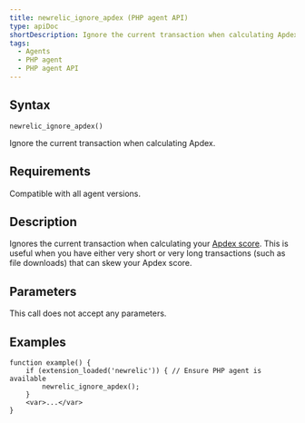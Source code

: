 ```yaml
---
title: newrelic_ignore_apdex (PHP agent API)
type: apiDoc
shortDescription: Ignore the current transaction when calculating Apdex.
tags:
  - Agents
  - PHP agent
  - PHP agent API
---
```


## Syntax

```
newrelic_ignore_apdex()
```

Ignore the current transaction when calculating Apdex.

## Requirements

Compatible with all agent versions.

## Description

Ignores the current transaction when calculating your [Apdex score](/docs/apm/new-relic-apm/apdex/apdex-measuring-user-satisfaction). This is useful when you have either very short or very long transactions (such as file downloads) that can skew your Apdex score.

## Parameters

This call does not accept any parameters.

## Examples

```
function example() {
    if (extension_loaded('newrelic')) { // Ensure PHP agent is available
        newrelic_ignore_apdex();
    }
    <var>...</var>
}
```

